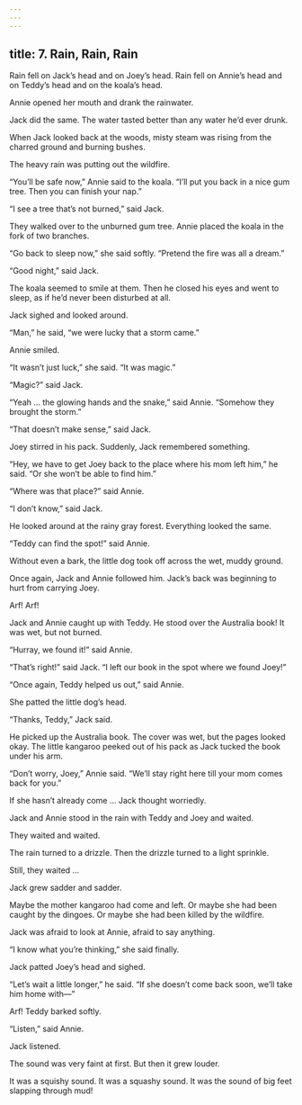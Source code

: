 ```yaml
---
---
---
```

title: 7. Rain, Rain, Rain
---



Rain fell on Jack’s head and on Joey’s head. Rain fell on Annie’s head and on Teddy’s head and on the koala’s head.

Annie opened her mouth and drank the rainwater.

Jack did the same. The water tasted better than any water he’d ever drunk.

When Jack looked back at the woods, misty steam was rising from the charred ground and burning bushes.

The heavy rain was putting out the wildfire.

“You’ll be safe now,” Annie said to the koala. “I’ll put you back in a nice gum tree. Then you can finish your nap.”

“I see a tree that’s not burned,” said Jack.

They walked over to the unburned gum tree. Annie placed the koala in the fork of two branches.

“Go back to sleep now,” she said softly. “Pretend the fire was all a dream.”

“Good night,” said Jack.

The koala seemed to smile at them. Then he closed his eyes and went to sleep, as if he’d never been disturbed at all.

Jack sighed and looked around.

“Man,” he said, “we were lucky that a storm came.”

Annie smiled.

“It wasn’t just luck,” she said. “It was magic.”

“Magic?” said Jack.

“Yeah … the glowing hands and the snake,” said Annie. “Somehow they brought the storm.”

“That doesn’t make sense,” said Jack.

Joey stirred in his pack. Suddenly, Jack remembered something.

“Hey, we have to get Joey back to the place where his mom left him,” he said. “Or she won’t be able to find him.”

“Where was that place?” said Annie.

“I don’t know,” said Jack.

He looked around at the rainy gray forest. Everything looked the same.

“Teddy can find the spot!” said Annie.

Without even a bark, the little dog took off across the wet, muddy ground.

Once again, Jack and Annie followed him. Jack’s back was beginning to hurt from carrying Joey.

Arf! Arf!

Jack and Annie caught up with Teddy. He stood over the Australia book! It was wet, but not burned.

“Hurray, we found it!” said Annie.

“That’s right!” said Jack. “I left our book in the spot where we found Joey!”

“Once again, Teddy helped us out,” said Annie.

She patted the little dog’s head.

“Thanks, Teddy,” Jack said.

He picked up the Australia book. The cover was wet, but the pages looked okay. The little kangaroo peeked out of his pack as Jack tucked the book under his arm.

“Don’t worry, Joey,” Annie said. “We’ll stay right here till your mom comes back for you.”

If she hasn’t already come … Jack thought worriedly.

Jack and Annie stood in the rain with Teddy and Joey and waited.

They waited and waited.

The rain turned to a drizzle. Then the drizzle turned to a light sprinkle.

Still, they waited …

Jack grew sadder and sadder.

Maybe the mother kangaroo had come and left. Or maybe she had been caught by the dingoes. Or maybe she had been killed by the wildfire.

Jack was afraid to look at Annie, afraid to say anything.

“I know what you’re thinking,” she said finally.

Jack patted Joey’s head and sighed.

“Let’s wait a little longer,” he said. “If she doesn’t come back soon, we’ll take him home with—”

Arf! Teddy barked softly.

“Listen,” said Annie.

Jack listened.

The sound was very faint at first. But then it grew louder.

It was a squishy sound. It was a squashy sound. It was the sound of big feet slapping through mud!